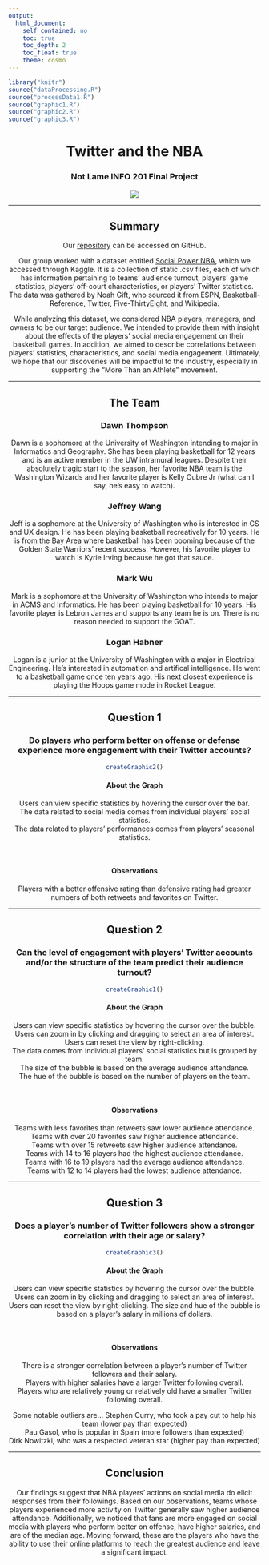 ```yaml
---
output: 
  html_document:
    self_contained: no
    toc: true
    toc_depth: 2
    toc_float: true
    theme: cosmo
---
```


``` r
library("knitr")
source("dataProcessing.R")
source("processData1.R")
source("graphic1.R")
source("graphic2.R")
source("graphic3.R")

```

<center>

# **Twitter and the NBA**
### Not Lame INFO 201 Final Project

![](nba_twitter.jpg)

***

## **Summary**

Our [repository](https://github.com/lrhabner/Not-Lame-Final-Project) can be accessed on GitHub. 

Our group worked with a dataset entitled [Social Power NBA](https://www.kaggle.com/noahgift/social-power-nba), which we accessed through Kaggle. It is a collection of static .csv files, each of which has information pertaining to teams' audience turnout, players' game statistics, players' off-court characteristics, or players' Twitter statistics. The data was gathered by Noah Gift, who sourced it from ESPN, Basketball-Reference, Twitter, Five-ThirtyEight, and Wikipedia.  

While analyzing this dataset, we considered NBA players, managers, and owners to be our target audience. We intended to provide them with insight about the effects of the players' social media engagement on their basketball games. In addition, we aimed to describe correlations between players' statistics, characteristics, and social media engagement. Ultimately, we hope that our discoveries will be impactful to the industry, especially in supporting the "More Than an Athlete" movement.

***

## **The Team**

### Dawn Thompson
Dawn is a sophomore at the University of Washington intending to major in Informatics and Geography. She has been playing basketball for 12 years and is an active member in the UW intramural leagues. Despite their absolutely tragic start to the season, her favorite NBA team is the Washington Wizards and her favorite player is Kelly Oubre Jr (what can I say, he's easy to watch).  

### Jeffrey Wang
Jeff is a sophomore at the University of Washington who is interested in CS and UX design. He has been playing basketball recreatively for 10 years. He is from the Bay Area where basketball has been booming because of the Golden State Warriors' recent success. However, his favorite player to watch is Kyrie Irving because he got that sauce.

### Mark Wu
Mark is a sophomore at the University of Washington who intends to major in ACMS and Informatics. He has been playing basketball for 10 years. His favorite player is Lebron James and supports any team he is on. There is no reason needed to support the GOAT.

### Logan Habner
Logan is a junior at the University of Washington with a major in Electrical Engineering. He's interested in automation and artifical intelligence. He went to a basketball game once ten years ago. His next closest experience is playing the Hoops game mode in Rocket League.

***

## **Question 1** 

### Do players who perform better on offense or defense experience more engagement with their Twitter accounts?


``` r
createGraphic2()
```

#### **About the Graph**

Users can view specific statistics by hovering the cursor over the bar.  
The data related to social media comes from individual players' social statistics.   
The data related to players' performances comes from players' seasonal statistics.  

</br>

#### **Observations**

Players with a better offensive rating than defensive rating had greater numbers of 
both retweets and favorites on Twitter.

***

## **Question 2**

### Can the level of engagement with players' Twitter accounts and/or the structure of the team predict their audience turnout?

``` r
createGraphic1()
```

#### **About the Graph**

Users can view specific statistics by hovering the cursor over the bubble.  
Users can zoom in by clicking and dragging to select an area of interest.  
Users can reset the view by right-clicking.  
The data comes from individual players' social statistics but is grouped by team.  
The size of the bubble is based on the average audience attendance.  
The hue of the bubble is based on the number of players on the team.  

</br>

#### **Observations**

Teams with less favorites than retweets saw lower audience attendance.  
Teams with over 20 favorites saw higher audience attendance.  
Teams with over 15 retweets saw higher audience attendance.  
Teams with 14 to 16 players had the highest audience attendance.  
Teams with 16 to 19 players had the average audience attendance.  
Teams with 12 to 14 players had the lowest audience attendance.

***

## **Question 3**

### Does a player's number of Twitter followers show a stronger correlation with their age or salary?

``` r
createGraphic3()
```

#### **About the Graph**

Users can view specific statistics by hovering the cursor over the bubble.  
Users can zoom in by clicking and dragging to select an area of interest.  
Users can reset the view by right-clicking. 
The size and hue of the bubble is based on a player's salary in millions of dollars.  

</br>

#### **Observations**

There is a stronger correlation between a player's number of Twitter followers and their salary.  
Players with higher salaries have a larger Twitter following overall.  
Players who are relatively young or relatively old have a smaller Twitter following overall.  

Some notable outliers are... 
  Stephen Curry, who took a pay cut to help his team (lower pay than expected)  
  Pau Gasol, who is popular in Spain (more followers than expected)  
  Dirk Nowitzki, who was a respected veteran star (higher pay than expected)  

***

## **Conclusion**

Our findings suggest that NBA players' actions on social media do elicit responses from their followings. Based on our observations, teams whose players experienced more activity on Twitter generally saw higher audience attendance. Additionally, we noticed that fans are more engaged on social media with players who perform better on offense, have higher salaries, and are of the median age. Moving forward, these are the players who have the ability to use their online platforms to reach the greatest audience and leave a significant impact.

</center>